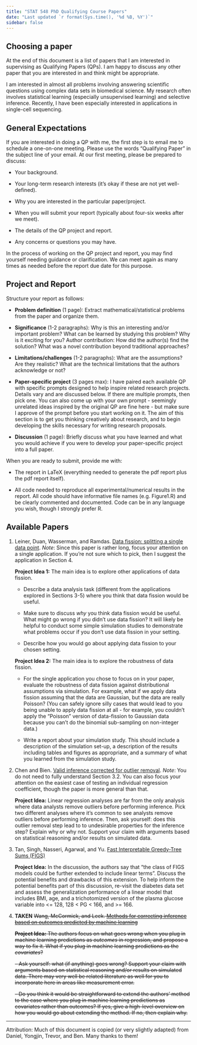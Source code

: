```yaml
---
title: "STAT 548 PhD Qualifying Course Papers"
date: "Last updated `r format(Sys.time(), '%d %B, %Y')`"
sidebar: false
---
```


## Choosing a paper

At the end of this document is a list of papers that I am interested in supervising as Qualifying Papers (QPs). I am happy to discuss any other paper that you are interested in and think might be appropriate. 

I am interested in almost all problems involving answering scientific questions using complex data sets in biomedical science. My research often involves statistical learning (especially unsupervised learning) and selective inference. Recently, I have been especially interested in applications in single-cell sequencing. 

## General Expectations

If you are interested in doing a QP with me, the first step is to email me to schedule a one-on-one meeting. Please use the words "Qualifying Paper" in the subject line of your email. At our first meeting, please be prepared to discuss:

-   Your background.

-   Your long-term research interests (it's okay if these are not yet well-defined).

-   Why you are interested in the particular paper/project.

-   When you will submit your report (typically about four-six weeks after we meet).

-   The details of the QP project and report.

-   Any concerns or questions you may have.

In the process of working on the QP project and report, you may find yourself needing guidance or clarification. We can meet again as many times as needed before the report due date for this purpose.

## Project and Report 

Structure your report as follows:

-   **Problem definition** (1 page): Extract mathematical/statistical problems from the paper and organize them.

-   **Significance** (1-2 paragraphs): Why is this an interesting and/or important problem? What can be learned by studying this problem? Why is it exciting for you? Author contribution: How did the author(s) find the solution? What was a novel contribution beyond traditional approaches?

-   **Limitations/challenges** (1-2 paragraphs): What are the assumptions? Are they realistic? What are the technical limitations that the authors acknowledge or not?

-   **Paper-specific project** (3 pages max): I have paired each available QP with specific prompts designed to help inspire related research projects. Details vary and are discussed below. If there are multiple prompts, then pick one. You can also come up with your own prompt  - seemingly unrelated ideas inspired by the original QP are fine here - but make sure I approve of the prompt before you start working on it. The aim of this section is to get you thinking creatively about research, and to begin developing the skills necessary for writing research proposals.

-   **Discussion** (1 page): Briefly discuss what you have learned and what you would achieve if you were to develop your paper-specific project into a full paper.

When you are ready to submit, provide me with:

-   The report in LaTeX (everything needed to generate the pdf report plus the pdf report itself).

-   All code needed to reproduce all experimental/numerical results in the report. All code should have informative file names (e.g. Figure1.R) and be clearly commented and documented. Code can be in any language you wish, though I strongly prefer R.

## Available Papers

1.  Leiner, Duan, Wasserman, and Ramdas. [Data fission: splitting a single data point](https://arxiv.org/abs/2112.11079). *Note*: Since this paper is rather long, focus your attention on a single application. If you're not sure which to pick, then I suggest the application in Section 4. 

    **Project Idea 1:** The main idea is to explore other applications of data fission.

    -   Describe a data analysis task (different from the applications explored in Sections 3-5) where you think that data fission would be useful.

    -   Make sure to discuss *why* you think data fission would be useful. What might go wrong if you didn't use data fission? It will likely be helpful to conduct some simple simulation studies to demonstrate what problems occur if you don't use data fission in your setting.

    -   Describe how you would go about applying data fission to your chosen setting.

    **Project Idea 2:** The main idea is to explore the robustness of data fission.

    -   For the single application you chose to focus on in your paper, evaluate the robustness of data fission against distributional assumptions via simulation. For example, what if we apply data fission assuming that the data are Gaussian, but the data are really Poisson? (You can safely ignore silly cases that would lead to you being unable to apply data fission at all - for example, you couldn't apply the "Poisson" version of data-fission to Gaussian data because you can't do the binomial sub-sampling on non-integer data.) 

    -   Write a report about your simulation study. This should include a description of the simulation set-up, a description of the results including tables and figures as appropriate, and a summary of what you learned from the simulation study.

2.  Chen and Bien. [Valid inference corrected for outlier removal](https://par.nsf.gov/servlets/purl/10146539). *Note*: You do not need to fully understand Section 3.2. You can also focus your attention on the easiest case of testing an individual regression coefficient, though the paper is more general than that. 

    **Project Idea:** Linear regression analyses are far from the only analysis where data analysts remove outliers before performing inference. Pick two different analyses where it's common to see analysts remove outliers before performing inference. Then, ask yourself: does this outlier removal step lead to to undesirable properties for the inference step? Explain why or why not. Support your claim with arguments based on statistical reasoning and/or results on simulated data.

3. Tan, Singh, Nasseri, Agarwal, and Yu. [Fast Interpretable Greedy-Tree Sums (FIGS)](https://arxiv.org/pdf/2201.11931.pdf) 

    **Project Idea:** In the discussion, the authors say that "the class of FIGS models could be further extended to include linear terms". Discuss the potential benefits and drawbacks of this extension. To help inform the potential benefits part of this discussion, re-visit the diabetes data set and assess the generalization performance of a linear model that includes BMI, age, and a trichotomized version of the plasma glucose variable into <= 128, 128 < PG < 166, and >= 166. 

4. **TAKEN** ~~Wang, McCormick, and Leek. [Methods for correcting inference based on outcomes predicted by machine learning](https://www.pnas.org/doi/full/10.1073/pnas.2001238117)~~

    ~~**Project Idea:** The authors focus on what goes wrong when you plug in machine learning predictions as *outcomes* in regression, and propose a way to fix it. What if you plug in machine learning predictions as the *covariates*?~~

    ~~-   Ask yourself: what (if anything) goes wrong? Support your claim with arguments based on statistical reasoning and/or results on simulated data. There may very well be related literature as well for you to incorporate here in areas like measurement error.~~

    ~~-   Do you think it would be straightforward to extend the authors' method to the case where you plug in machine learning predictions as covariates rather than outcomes? If yes, give a high-level overview on how you would go about extending the method. If no, then explain why.~~


---

Attribution: Much of this document is copied (or very slightly adapted) from Daniel, Yongjin, Trevor, and Ben. Many thanks to them!
